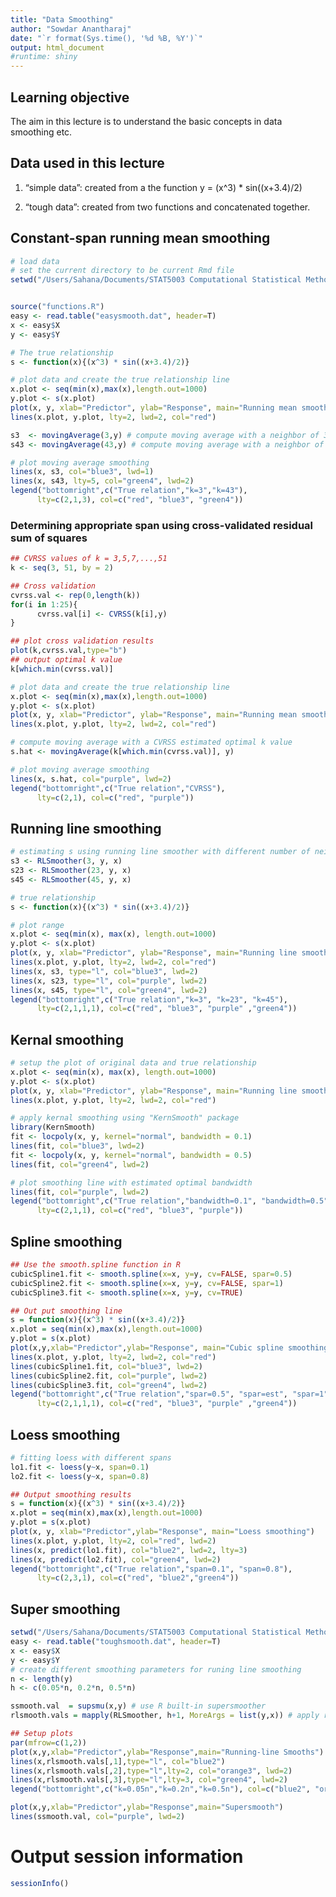 ```yaml
---
title: "Data Smoothing"
author: "Sowdar Anantharaj"
date: "`r format(Sys.time(), '%d %B, %Y')`"
output: html_document
#runtime: shiny
---
```


## Learning objective
The aim in this lecture is to understand the basic concepts in data smoothing etc.

## Data used in this lecture
(1) "simple data": created from a the function y = (x^3) * sin((x+3.4)/2)

(2) "tough data": created from two functions and concatenated together.

## Constant-span running mean smoothing
```r
# load data
# set the current directory to be current Rmd file
setwd("/Users/Sahana/Documents/STAT5003 Computational Statistical Methods/Smoothing")


source("functions.R")
easy <- read.table("easysmooth.dat", header=T)
x <- easy$X
y <- easy$Y

# The true relationship
s <- function(x){(x^3) * sin((x+3.4)/2)}

# plot data and create the true relationship line
x.plot <- seq(min(x),max(x),length.out=1000)
y.plot <- s(x.plot)
plot(x, y, xlab="Predictor", ylab="Response", main="Running mean smoothing")
lines(x.plot, y.plot, lty=2, lwd=2, col="red")

s3  <- movingAverage(3,y) # compute moving average with a neighbor of 3
s43 <- movingAverage(43,y) # compute moving average with a neighbor of 43

# plot moving average smoothing
lines(x, s3, col="blue3", lwd=1)
lines(x, s43, lty=5, col="green4", lwd=2)
legend("bottomright",c("True relation","k=3","k=43"),
      lty=c(2,1,3), col=c("red", "blue3", "green4"))

```

### Determining appropriate span using cross-validated residual sum of squares
```r
## CVRSS values of k = 3,5,7,...,51
k <- seq(3, 51, by = 2)

## Cross validation
cvrss.val <- rep(0,length(k))
for(i in 1:25){
      cvrss.val[i] <- CVRSS(k[i],y)
}

## plot cross validation results
plot(k,cvrss.val,type="b")
## output optimal k value
k[which.min(cvrss.val)]

# plot data and create the true relationship line
x.plot <- seq(min(x),max(x),length.out=1000)
y.plot <- s(x.plot)
plot(x, y, xlab="Predictor", ylab="Response", main="Running mean smoothing")
lines(x.plot, y.plot, lty=2, lwd=2, col="red")

# compute moving average with a CVRSS estimated optimal k value
s.hat <- movingAverage(k[which.min(cvrss.val)], y)

# plot moving average smoothing
lines(x, s.hat, col="purple", lwd=2)
legend("bottomright",c("True relation","CVRSS"),
      lty=c(2,1), col=c("red", "purple"))
```

## Running line smoothing
```r
# estimating s using running line smoother with different number of neighbours
s3 <- RLSmoother(3, y, x)
s23 <- RLSmoother(23, y, x)
s45 <- RLSmoother(45, y, x)

# true relationship
s <- function(x){(x^3) * sin((x+3.4)/2)}

# plot range
x.plot <- seq(min(x), max(x), length.out=1000)
y.plot <- s(x.plot)
plot(x, y, xlab="Predictor", ylab="Response", main="Running line smoothing")
lines(x.plot, y.plot, lty=2, lwd=2, col="red")
lines(x, s3, type="l", col="blue3", lwd=2)
lines(x, s23, type="l", col="purple", lwd=2)
lines(x, s45, type="l", col="green4", lwd=2)
legend("bottomright",c("True relation","k=3", "k=23", "k=45"),
      lty=c(2,1,1,1), col=c("red", "blue3", "purple" ,"green4"))
```

## Kernal smoothing
```r
# setup the plot of original data and true relationship
x.plot <- seq(min(x), max(x), length.out=1000)
y.plot <- s(x.plot)
plot(x, y, xlab="Predictor", ylab="Response", main="Running line smoothing")
lines(x.plot, y.plot, lty=2, lwd=2, col="red")

# apply kernal smoothing using "KernSmooth" package
library(KernSmooth)
fit <- locpoly(x, y, kernel="normal", bandwidth = 0.1)
lines(fit, col="blue3", lwd=2)
fit <- locpoly(x, y, kernel="normal", bandwidth = 0.5)
lines(fit, col="green4", lwd=2)

# plot smoothing line with estimated optimal bandwidth
lines(fit, col="purple", lwd=2)
legend("bottomright",c("True relation","bandwidth=0.1", "bandwidth=0.5"),
      lty=c(2,1,1), col=c("red", "blue3", "purple"))
```

## Spline smoothing
```r
## Use the smooth.spline function in R
cubicSpline1.fit <- smooth.spline(x=x, y=y, cv=FALSE, spar=0.5)
cubicSpline2.fit <- smooth.spline(x=x, y=y, cv=FALSE, spar=1)
cubicSpline3.fit <- smooth.spline(x=x, y=y, cv=TRUE)

## Out put smoothing line
s = function(x){(x^3) * sin((x+3.4)/2)}
x.plot = seq(min(x),max(x),length.out=1000)
y.plot = s(x.plot)
plot(x,y,xlab="Predictor",ylab="Response", main="Cubic spline smoothing")
lines(x.plot, y.plot, lty=2, lwd=2, col="red")
lines(cubicSpline1.fit, col="blue3", lwd=2)
lines(cubicSpline2.fit, col="purple", lwd=2)
lines(cubicSpline3.fit, col="green4", lwd=2)
legend("bottomright",c("True relation","spar=0.5", "spar=est", "spar=1"),
      lty=c(2,1,1,1), col=c("red", "blue3", "purple" ,"green4"))
```

## Loess smoothing
```r
# fitting loess with different spans
lo1.fit <- loess(y~x, span=0.1)
lo2.fit <- loess(y~x, span=0.8)

## Output smoothing results
s = function(x){(x^3) * sin((x+3.4)/2)}
x.plot = seq(min(x),max(x),length.out=1000)
y.plot = s(x.plot)
plot(x, y, xlab="Predictor",ylab="Response", main="Loess smoothing")
lines(x.plot, y.plot, lty=2, col="red", lwd=2)
lines(x, predict(lo1.fit), col="blue2", lwd=2, lty=3)
lines(x, predict(lo2.fit), col="green4", lwd=2)
legend("bottomright",c("True relation","span=0.1", "span=0.8"),
      lty=c(2,3,1), col=c("red", "blue2","green4"))
```


## Super smoothing
```r
setwd("/Users/Sahana/Documents/STAT5003 Computational Statistical Methods/Smoothing")
easy <- read.table("toughsmooth.dat", header=T)
x <- easy$X
y <- easy$Y
# create different smoothing parameters for runing line smoothing
n <- length(y)
h <- c(0.05*n, 0.2*n, 0.5*n)

ssmooth.val  = supsmu(x,y) # use R built-in supersmoother
rlsmooth.vals = mapply(RLSmoother, h+1, MoreArgs = list(y,x)) # apply running line smoothing with different smoothing parameters

## Setup plots
par(mfrow=c(1,2))
plot(x,y,xlab="Predictor",ylab="Response",main="Running-line Smooths")
lines(x,rlsmooth.vals[,1],type="l", col="blue2")
lines(x,rlsmooth.vals[,2],type="l",lty=2, col="orange3", lwd=2)
lines(x,rlsmooth.vals[,3],type="l",lty=3, col="green4", lwd=2)
legend("bottomright",c("k=0.05n","k=0.2n","k=0.5n"), col=c("blue2", "orange3", "green4"), lty=1:3)

plot(x,y,xlab="Predictor",ylab="Response",main="Supersmooth")
lines(ssmooth.val, col="purple", lwd=2)
```

# Output session information
```r
sessionInfo()
```





